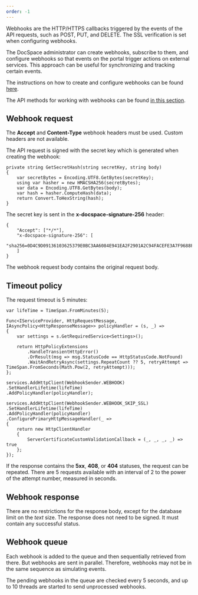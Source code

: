 ```yaml
---
order: -1
---
```

Webhooks are the HTTP/HTTPS callbacks triggered by the events of the API requests, such as POST, PUT, and DELETE. The SSL verification is set when configuring webhooks.

The DocSpace administrator can create webhooks, subscribe to them, and configure webhooks so that events on the portal trigger actions on external services. This approach can be useful for synchronizing and tracking certain events.

The instructions on how to create and configure webhooks can be found [here](https://helpcenter.onlyoffice.com/administration/docspace-webhooks.aspx).

The API methods for working with webhooks can be found [in this section](/docspace/section/settings/webhooks).

## Webhook request

The **Accept** and **Content-Type** webhook headers must be used. Custom headers are not available.

The API request is signed with the secret key which is generated when creating the webhook:

```
private string GetSecretHash(string secretKey, string body)
{
    var secretBytes = Encoding.UTF8.GetBytes(secretKey);
    using var hasher = new HMACSHA256(secretBytes);
    var data = Encoding.UTF8.GetBytes(body);
    var hash = hasher.ComputeHash(data);
    return Convert.ToHexString(hash);
}
```

The secret key is sent in the **x-docspace-signature-256** header:

```
{
    "Accept": ["*/*"],
    "x-docspace-signature-256": [
        "sha256=0D4C9D09136103625379E0BC3AA6084E941EA2F2901A2C94FACEFE3A7F9688F3"
    ]
}
```

The webhook request body contains the original request body.

## Timeout policy

The request timeout is 5 minutes:

```
var lifeTime = TimeSpan.FromMinutes(5);

Func<IServiceProvider, HttpRequestMessage, IAsyncPolicy<HttpResponseMessage>> policyHandler = (s, _) =>
{
    var settings = s.GetRequiredService<Settings>();

    return HttpPolicyExtensions
        .HandleTransientHttpError()
        .OrResult(msg => msg.StatusCode == HttpStatusCode.NotFound)
        .WaitAndRetryAsync(settings.RepeatCount ?? 5, retryAttempt => TimeSpan.FromSeconds(Math.Pow(2, retryAttempt)));
};

services.AddHttpClient(WebhookSender.WEBHOOK)
.SetHandlerLifetime(lifeTime)
.AddPolicyHandler(policyHandler);

services.AddHttpClient(WebhookSender.WEBHOOK_SKIP_SSL)
.SetHandlerLifetime(lifeTime)
.AddPolicyHandler(policyHandler)
.ConfigurePrimaryHttpMessageHandler(_ =>
{
    return new HttpClientHandler
    {
        ServerCertificateCustomValidationCallback = (_, _, _, _) => true
    };
});
```

If the response contains the **5xx**, **408**, or **404** statuses, the request can be repeated. There are 5 requests available with an interval of 2 to the power of the attempt number, measured in seconds.

## Webhook response

There are no restrictions for the response body, except for the database limit on the *text* size. The response does not need to be signed. It must contain any successful status.

## Webhook queue

Each webhook is added to the queue and then sequentially retrieved from there. But webhooks are sent in parallel. Therefore, webhooks may not be in the same sequence as simulating events.

The pending webhooks in the queue are checked every 5 seconds, and up to 10 threads are started to send unprocessed webhooks.
